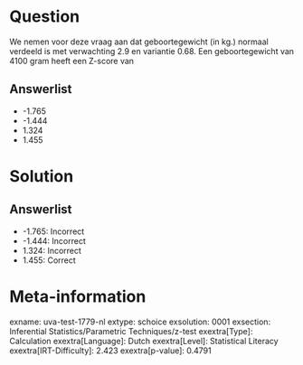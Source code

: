 Question
========

We nemen voor deze vraag aan dat geboortegewicht (in kg.) normaal
verdeeld is met verwachting 2.9 en variantie 0.68. Een geboortegewicht
van 4100 gram heeft een Z-score van

Answerlist
----------

* -1.765
* -1.444
* 1.324
* 1.455

Solution
========

Answerlist
----------

* -1.765: Incorrect
* -1.444: Incorrect
* 1.324: Incorrect
* 1.455: Correct

Meta-information
================
exname: uva-test-1779-nl
extype: schoice
exsolution: 0001
exsection: Inferential Statistics/Parametric Techniques/z-test
exextra[Type]: Calculation
exextra[Language]: Dutch
exextra[Level]: Statistical Literacy
exextra[IRT-Difficulty]: 2.423
exextra[p-value]: 0.4791
